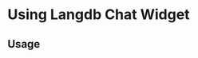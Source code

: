 
<Meta of={Widget} title="Widget" />

# Using Langdb Chat Widget
<Canvas of={Widget.Starters} />

## Usage

```ts
import { Widget } from "@langdb/widget";

const Chat = () => {
  return (
      <Widget 
        publicId={publicId}
        agentName={'cities_chat'}
        advancedOptions={{
          conversationOptions: {
            conversationStarters: [
              {
                prompt: 'What is the most Populous City'
              },
              {
                prompt: 'Tell me interesting facts about Tokyo.'
              },
              {
                prompt: 'Give me some interesting cities to visit.'
              }
            ]
          }
        }}
      />
  );
};

export default Chat;
```
